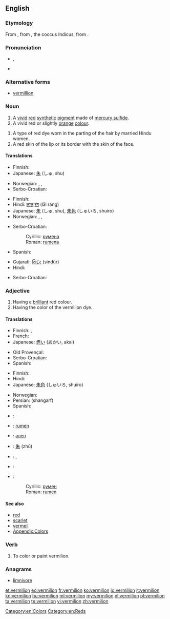 ==English==

===Etymology===
From {{etyl|fr}} {{term|vermeil||vermilion|lang=fr}}, from {{etyl|la}} {{term|vermiculus||little worm|lang=la}}, the coccus Indicus, from {{term|vermis||worm|lang=la}}.

===Pronunciation===
* {{a|UK}} {{IPA|/vɜː(ɹ)ˈmɪl.jən/}}, {{X-SAMPA|/v3:(r)"mIl.j@n/}}
* {{rhymes|ɪljən}}

===Alternative forms===
* [[vermillion]]

===Noun===
{{en-noun}}

# A [[vivid]] [[red]] [[synthetic]] [[pigment]] made of [[mercury sulfide]].
# A vivid red or slightly [[orange]] [[colour]].
#: {{color panel|E34234}}
{{quote-Fanny Hill|part=3
|I, struggling faintly, could not help feeling what I could not grasp, a column of the whitest ivory, beautifully streak'd with blue veins, and carrying, fully uncapt, a head of the liveliest '''vermilion'''}}
# A type of red dye worn in the parting of the hair by married Hindu women.
# A red skin of the lip or its border with the skin of the face.

====Translations====
{{trans-top|pigment}}
* Finnish: {{t-|fi|sinooperipunainen}}
* Japanese: [[朱]] (しゅ, shu)
{{trans-mid}}
* Norwegian: {{t+|no|sinober|m}}, {{t-|no|sinoberrødt|n}}, {{t-|no|vermilion|m}}
* Serbo-Croatian: {{t-|sh|cinober}}
{{trans-bottom}}

{{trans-top|colour}}
* Finnish: {{t-|fi|sinooperinpunainen}}
* Hindi: [[लाल]] [[रंग]] (lāl rang)
* Japanese: [[朱]] (しゅ, shu), [[朱色]] (しゅいろ, shuiro)
* Norwegian: {{t+|no|sinober|m}}, {{t-|no|sinoberrødt|n}}, {{t-|no|vermilion|m}}
{{trans-mid}}
* Serbo-Croatian:
*: Cyrillic: [[румена]] {{f}}
*: Roman: [[rumena]] {{f}}
* Spanish: {{t+|es|bermellón}}
{{trans-bottom}}

{{trans-top|dye}}
* Gujarati: [[સિંદૂર]] (sindūr)
* Hindi: {{t-|hi|सिंदूर|tr=sindūr}}
{{trans-mid}}
* Serbo-Croatian: {{t-|sh|cinober}}
{{trans-bottom}}

===Adjective===
{{en-adj}}

# Having a [[brilliant]] red colour.
# Having the color of the vermilion dye.

====Translations====
{{trans-top|having a brilliant red colour}}
* Finnish: {{t+|fi|tulipunainen}}, {{t+|fi|kirkkaanpunainen}}
* French: {{t+|fr|vermeil}}
* Japanese: [[赤い]] (あかい, akai)
{{trans-mid}}
* Old Provençal: {{tø|pro|vermelh}}
* Serbo-Croatian: {{t-|sh|boje cinobera}}
* Spanish: {{t+|es|bermejo}}
{{trans-bottom}}

{{trans-top|having the color of vermilion dye}}
* Finnish: {{t-|fi|sinooperinpunainen}}
* Hindi: {{t-|hi|सिंदूरी|tr=sindūrī}}
* Japanese: [[朱色]] (しゅいろ, shuiro)
{{trans-mid}}
* Norwegian: {{t-|no|sinoberrød}}
* Persian: {{fa-Arab|[[شنگرف]]}} (shangarf)
* Spanish: {{t+|es|bermejo}}
{{trans-bottom}}

{{checktrans-top}}
<!-- These look like nouns, and this is Adjective section -->
* {{ttbc|fr}}: {{t+|fr|vermillon|m}}
* {{ttbc|sh}}: [[rumen]] {{m}}
* {{ttbc|bg}}: [[ален]]
* {{ttbc|cmn}}: [[朱]] (zhū)
* {{ttbc|it}}: {{t+|it|vermiglio|m}}, {{t-|it|vermiglione|m}}
* {{ttbc|pt}}: {{t+|pt|vermelho|m}}
* {{ttbc|sh}}:
*: Cyrillic: [[румен]] {{m}}
*: Roman: [[rumen]] {{m}}
{{trans-bottom}}

====See also====
* [[red]]
* [[scarlet]]
* [[vermeil]]
* [[Appendix:Colors]]

===Verb===
{{en-verb}}

# {{transitive}} To color or paint vermilion.

===Anagrams===
* [[limnivore#English|limnivore]]

[[Category:en:Colors]]
[[Category:en:Reds]]

[[et:vermilion]]
[[eo:vermilion]]
[[fr:vermilion]]
[[ko:vermilion]]
[[io:vermilion]]
[[it:vermilion]]
[[kn:vermilion]]
[[hu:vermilion]]
[[ml:vermilion]]
[[my:vermilion]]
[[nl:vermilion]]
[[pl:vermilion]]
[[ta:vermilion]]
[[te:vermilion]]
[[vi:vermilion]]
[[zh:vermilion]]